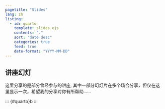 ```yaml
---
pagetitle: "Slides"
lang: zh
listing:
  - id: quarto
    template: slides.ejs
    contents: "."
    sort: "date desc"
    categories: true
    feed: true
    date-format: "YYYY-MM-DD"
---
```


## 讲座幻灯

这里分享的是部分曾经参与的[讲座]{.important}, 其中一部分幻灯片在多个场合分享，但仅在这里显示一次，希望我的分享对你有所帮助......


::: {#quarto}b
:::


